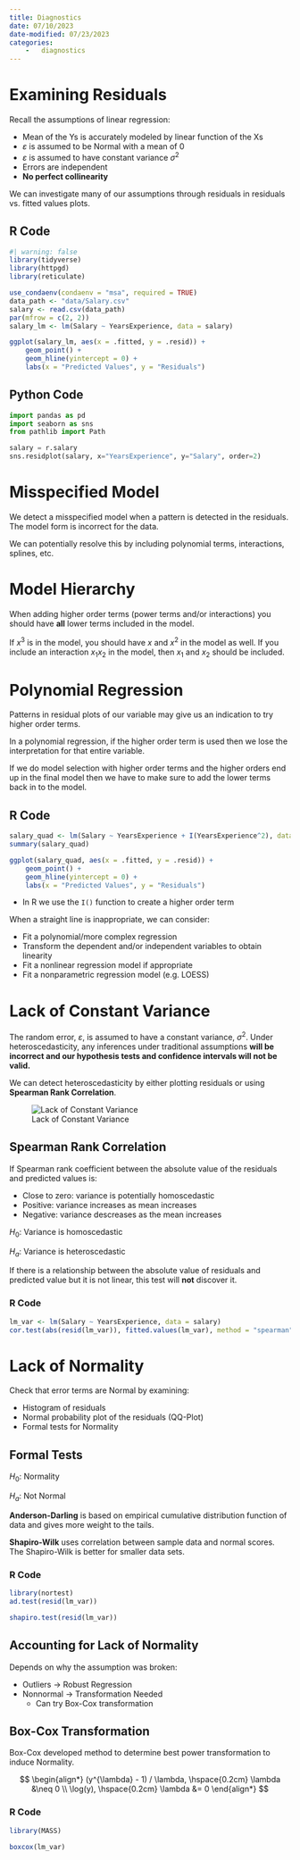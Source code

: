 ```yaml
---
title: Diagnostics
date: 07/10/2023
date-modified: 07/23/2023
categories:
    -   diagnostics
---
```


# Examining Residuals

Recall the assumptions of linear regression:

-   Mean of the Ys is accurately modeled by linear function of the Xs
-   $\varepsilon$ is assumed to be Normal with a mean of 0
-   $\varepsilon$ is assumed to have constant variance $\sigma^2$
-   Errors are independent
-   **No perfect collinearity**

We can investigate many of our assumptions through residuals in residuals vs. fitted values plots.

## R Code

```r
#| warning: false
library(tidyverse)
library(httpgd)
library(reticulate)

use_condaenv(condaenv = "msa", required = TRUE)
data_path <- "data/Salary.csv"
salary <- read.csv(data_path)
par(mfrow = c(2, 2))
salary_lm <- lm(Salary ~ YearsExperience, data = salary)

ggplot(salary_lm, aes(x = .fitted, y = .resid)) +
    geom_point() +
    geom_hline(yintercept = 0) +
    labs(x = "Predicted Values", y = "Residuals")
```

## Python Code

```python
import pandas as pd
import seaborn as sns
from pathlib import Path

salary = r.salary
sns.residplot(salary, x="YearsExperience", y="Salary", order=2)
```

# Misspecified Model

We detect a misspecified model when a pattern is detected in the residuals. The model form is incorrect for the data.

We can potentially resolve this by including polynomial terms, interactions, splines, etc.

# Model Hierarchy

When adding higher order terms (power terms and/or interactions) you should have **all** lower terms included in the model.

If $x^3$ is in the model, you should have $x$ and $x^2$ in the model as well. If you include an interaction $x_1x_2$ in the model, then $x_1$ and $x_2$ should be included.

# Polynomial Regression

Patterns in residual plots of our variable may give us an indication to try higher order terms.

In a polynomial regression, if the higher order term is used then we lose the interpretation for that entire variable.

If we do model selection with higher order terms and the higher orders end up in the final model then we have to make sure to add the lower terms back in to the model.

## R Code

```r
salary_quad <- lm(Salary ~ YearsExperience + I(YearsExperience^2), data = salary)
summary(salary_quad)

ggplot(salary_quad, aes(x = .fitted, y = .resid)) +
    geom_point() +
    geom_hline(yintercept = 0) +
    labs(x = "Predicted Values", y = "Residuals")
```

-   In R we use the `I()` function to create a higher order term

When a straight line is inappropriate, we can consider:

-   Fit a polynomial/more complex regression
-   Transform the dependent and/or independent variables to obtain linearity
-   Fit a nonlinear regression model if appropriate
-   Fit a nonparametric regression model (e.g. LOESS)

# Lack of Constant Variance

The random error, $\varepsilon$, is assumed to have a constant variance, $\sigma^2$. Under heteroscedasticity, any inferences under traditional assumptions **will be incorrect and our hypothesis tests and confidence intervals will not be valid.**

We can detect heteroscedasticity by either plotting residuals or using **Spearman Rank Correlation**.

![Lack of Constant Variance](images/heteroscedasticity.png)

## Spearman Rank Correlation

If Spearman rank coefficient between the absolute value of the residuals and predicted values is:

-   Close to zero: variance is potentially homoscedastic
-   Positive: variance increases as mean increases
-   Negative: variance descreases as the mean increases

::: text-center
$H_0:$ Variance is homoscedastic

$H_a:$ Variance is heteroscedastic
:::

If there is a relationship between the absolute value of residuals and predicted value but it is not linear, this test will **not** discover it.

### R Code

```r
lm_var <- lm(Salary ~ YearsExperience, data = salary)
cor.test(abs(resid(lm_var)), fitted.values(lm_var), method = "spearman", exact = T)
```

# Lack of Normality

Check that error terms are Normal by examining:

-   Histogram of residuals
-   Normal probability plot of the residuals (QQ-Plot)
-   Formal tests for Normality

## Formal Tests

::: text-center
$H_0:$ Normality

$H_a:$ Not Normal
:::

**Anderson-Darling** is based on empirical cumulative distribution function of data and gives more weight to the tails.

**Shapiro-Wilk** uses correlation between sample data and normal scores. The Shapiro-Wilk is better for smaller data sets.

### R Code

```r
library(nortest)
ad.test(resid(lm_var))

shapiro.test(resid(lm_var))
```

## Accounting for Lack of Normality

Depends on why the assumption was broken:

-   Outliers $\rightarrow$ Robust Regression
-   Nonnormal $\rightarrow$ Transformation Needed
    -   Can try Box-Cox transformation

## Box-Cox Transformation

Box-Cox developed method to determine best power transformation to induce Normality.

$$
\begin{align*}
(y^{\lambda} - 1) / \lambda, \hspace{0.2cm} \lambda &\neq 0 \\
\log(y), \hspace{0.2cm} \lambda &= 0
\end{align*}
$$

### R Code

```r
library(MASS)

boxcox(lm_var)
```